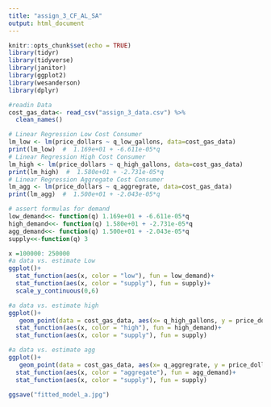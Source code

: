 ```yaml
---
title: "assign_3_CF_AL_SA"
output: html_document
---
```



```r
knitr::opts_chunk$set(echo = TRUE)
library(tidyr)
library(tidyverse)
library(janitor)
library(ggplot2)
library(wesanderson)
library(dplyr)
```

```r
#readin Data
cost_gas_data<- read_csv("assign_3_data.csv") %>% 
  clean_names()

```
```r
# Linear Regression Low Cost Consumer 
lm_low <- lm(price_dollars ~ q_low_gallons, data=cost_gas_data) 
print(lm_low)  #  1.169e+01 + -6.611e-05*q
# Linear Regression High Cost Consumer
lm_high <- lm(price_dollars ~ q_high_gallons, data=cost_gas_data) 
print(lm_high)  #  1.580e+01 + -2.731e-05*q
# Linear Regression Aggregate Cost Consumer
lm_agg <- lm(price_dollars ~ q_aggregrate, data=cost_gas_data) 
print(lm_agg)  #  1.500e+01 + -2.043e-05*q

```
```r
# assert formulas for demand 
low_demand<<- function(q) 1.169e+01 + -6.611e-05*q
high_demand<<- function(q) 1.580e+01 + -2.731e-05*q
agg_demand<<- function(q) 1.500e+01 + -2.043e-05*q
supply<<-function(q) 3

x =100000: 250000
#a data vs. estimate Low
ggplot()+
  stat_function(aes(x, color = "low"), fun = low_demand)+
  stat_function(aes(x, color = "supply"), fun = supply)+ 
  scale_y_continuous(0,6)

#a data vs. estimate high
ggplot()+
   geom_point(data = cost_gas_data, aes(x= q_high_gallons, y = price_dollars))+
  stat_function(aes(x, color = "high"), fun = high_demand)+
  stat_function(aes(x, color = "supply"), fun = supply)

#a data vs. estimate agg
ggplot()+
   geom_point(data = cost_gas_data, aes(x= q_aggregrate, y = price_dollars))+
  stat_function(aes(x, color = "aggregate"), fun = agg_demand)+
  stat_function(aes(x, color = "supply"), fun = supply)
  
ggsave("fitted_model_a.jpg")
```


